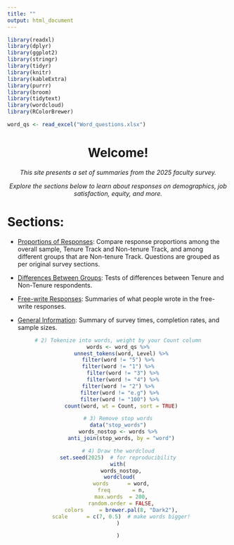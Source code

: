 ```yaml
---
title: ""
output: html_document
---
```


```r
library(readxl)
library(dplyr)
library(ggplot2)
library(stringr)
library(tidyr)
library(knitr)
library(kableExtra)
library(purrr)
library(broom)
library(tidytext)
library(wordcloud)
library(RColorBrewer)
```


```r
word_qs <- read_excel("Word_questions.xlsx")
```


<div style="text-align: center;">
<h1>Welcome!</h1>
</div>


<div style="text-align: center;">

*This site presents a set of summaries from the 2025 faculty survey.*

</div>


<div style="text-align: center;">

*Explore the sections below to learn about responses on demographics, job satisfaction, equity, and more.*

</div>


<div style="text-align: left;">
<h1>Sections:</h1>
</div>

- [Proportions of Responses](proportions.html): Compare response proportions among the overall sample, Tenure Track and Non-tenure Track, and among different groups that are Non-tenure Track. Questions are grouped as per original survey sections. 
    
    

- [Differences Between Groups](differences.html): Tests of differences between Tenure and Non-Tenure respondents. 
    
    

- [Free-write Responses](free-write.html): Summaries of what people wrote in the free-write responses. 


- [General Information](gen-info.html): Summary of survey times, completion rates, and sample sizes.


<div style="text-align: center;">


```r
# 2) Tokenize into words, weight by your Count column
words <- word_qs %>%
  unnest_tokens(word, Level) %>%
  filter(word != "5") %>%  
  filter(word != "1") %>%  
    filter(word != "3") %>% 
    filter(word != "4") %>% 
  filter(word != "2") %>%  
  filter(word != "e.g") %>% 
  filter(word != "100") %>% 
  count(word, wt = Count, sort = TRUE)

# 3) Remove stop words
data("stop_words")
words_nostop <- words %>%
  anti_join(stop_words, by = "word")

# 4) Draw the wordcloud
set.seed(2025)  # for reproducibility
with(
  words_nostop,
 wordcloud(
  words      = word,
  freq       = n,
  max.words  = 200,
  random.order = FALSE,
  colors     = brewer.pal(8, "Dark2"),
  scale      = c(7, 0.5)  # make words bigger!
)

)
```
